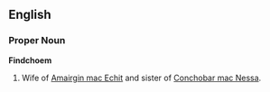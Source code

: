 ==English==

===Proper Noun===
'''Findchoem'''

#Wife of [[Amairgin mac Echit]] and sister of [[Conchobar mac Nessa]].